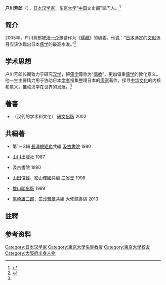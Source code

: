 {{japanese|japanese=戸川 芳郎|kana=とがわ よしお|romaji=Togawa Yoshio}}
'''户川芳郎'''（{{bd|1931年|8月27日}}），[[日本|日本]][[汉学家|汉学家]]，[[东京大学|东京大学]]“[[中国|中国]]文史部”掌门人。<ref name="日本汉学家：儒学在日本为什么被称为“儒教” ">{{cite web|url=http://www.cccrx.com/2008-1/2008122224511.asp|title=日本汉学家：儒学在日本为什么被称为“儒教”|accessdate=2008年1月22日|work=王宇|publisher=中国当代儒学网|language=zh-cn|archive-date=2014年2月22日|archive-url=https://web.archive.org/web/20140222032905/http://www.cccrx.com/2008-1/2008122224511.asp|dead-url=no}}</ref>

== 简介 ==
2005年，户川芳郎被[[汤一介|汤一介]]邀请作为《[[儒藏|儒藏]]》的编委，他说：“[[日本|日本]]选定的[[文献|文献]]选目应该体现出日本[[儒学|儒学]]的最高水准。”<ref>{{cite web|url=http://www.bj.xinhuanet.com/bjpd_sdzx/2009-04/25/content_16355371.htm|title=《儒藏》工程编纂工作吸引韩日等国学者参与|accessdate=2009-04-25|work=|publisher=新华网|language=zh-cn|deadurl=yes|archiveurl=https://web.archive.org/web/20140221195247/http://www.bj.xinhuanet.com/bjpd_sdzx/2009-04/25/content_16355371.htm|archivedate=2014-02-21}}</ref>

== 学术思想 ==
户川芳郎长期致力于研究[[汉学|汉学]]，把[[儒学|儒学]]尊称为“[[儒教_(宗教)|儒教]]”，更加偏重[[儒学|儒学]]的教化意义。{{noteTag|1=儒教：不仅仅是单一的[[宗教|宗教]]，还包含了教学、教养、教化等意义。<ref name="日本汉学家：儒学在日本为什么被称为“儒教” "/>}} 他一生主要精力用于协助日本[[学者|学者]]搜集整理日本的[[儒家|儒家]]著作，探寻[[中华文化|中华文化]]的内核和意义，推动汉学在世界的发展。<ref name="日本汉学家：儒学在日本为什么被称为“儒教” "/>

==著書==
*{{Lang|ja|『漢代の學術と文化』}}（汉代的学术和文化） [[研文出版|研文出版]] 2002

==共編著==  
*{{Lang|ja|『儀礼経伝通解』}} 第1－3輯 [[長澤規矩也|長澤規矩也]]共編 [[汲古書院|汲古書院]] 1980
*{{Lang|ja|『儒教史』}} [[山川出版社|山川出版社]] 1987
*{{Lang|ja|『[[令集解|令集解]]引書索引』}} 汲古書院 1990
*{{Lang|ja|『例解新[[漢和辞典|漢和辞典]]』}} [[山田俊雄|山田俊雄]]、影山輝國共編 [[三省堂|三省堂]] 1998
*{{Lang|ja|『[[三島中洲|三島中洲]]の学芸とその生涯』}} [[雄山閣出版|雄山閣出版]] 1999
*{{Lang|ja|『中国文化史大事典』}} [[尾崎雄二郎|尾崎雄二郎]]、[[竺沙雅章|竺沙雅章]]共編 大修館書店 2013

==註釋==
<div class="references-small">
{{NoteFoot}}
</div>

==参考资料==
{{Reflist}}

{{normdaten}}
{{DEFAULTSORT:togawa yoshio}}
[[Category:日本汉学家|Category:日本汉学家]]
[[Category:東京大學名譽教授|Category:東京大學名譽教授]]
[[Category:東京大學校友|Category:東京大學校友]]
[[Category:大阪府出身人物|Category:大阪府出身人物]]